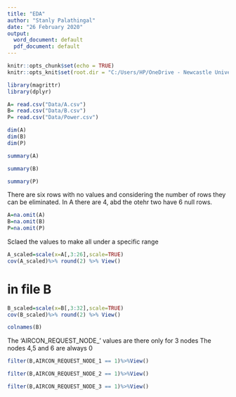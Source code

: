 ---
title: "EDA"
author: "Stanly Palathingal"
date: "26 February 2020"
output:
  word_document: default
  pdf_document: default
---

```{r setup, include=FALSE}
knitr::opts_chunk$set(echo = TRUE)
knitr::opts_knit$set(root.dir = "C:/Users/HP/OneDrive - Newcastle University/Group project")
```


```{r, include=FALSE}
library(magrittr)
library(dplyr)
```

```{r}
A= read.csv("Data/A.csv")
B= read.csv("Data/B.csv")
P= read.csv("Data/Power.csv")
```

```{r}
dim(A)
dim(B)
dim(P)

```


```{r}
summary(A)
```

```{r}
summary(B)
```

```{r}
summary(P)
```
There are six rows with no values and considering the number of rows they can be eliminated. In A there are 4, abd the otehr two have 6 null rows.
```{r}
A=na.omit(A)
B=na.omit(B)
P=na.omit(P)
```

Sclaed the values to make all under a specific range

```{r}
A_scaled=scale(x=A[,3:26],scale=TRUE)
cov(A_scaled)%>% round(2) %>% View()
```

# in file B

```{r}
B_scaled=scale(x=B[,3:32],scale=TRUE)
cov(B_scaled)%>% round(2) %>% View()
```

```{r}
colnames(B)
```
The 'AIRCON_REQUEST_NODE_' values are there only for 3 nodes
The nodes 4,5 and 6 are always 0

```{r}
filter(B,AIRCON_REQUEST_NODE_1 == 1)%>%View()
```

```{r}
filter(B,AIRCON_REQUEST_NODE_2 == 1)%>%View()
```

```{r}
filter(B,AIRCON_REQUEST_NODE_3 == 1)%>%View()
```

